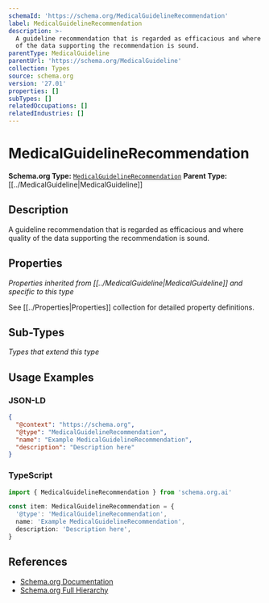 ```yaml
---
schemaId: 'https://schema.org/MedicalGuidelineRecommendation'
label: MedicalGuidelineRecommendation
description: >-
  A guideline recommendation that is regarded as efficacious and where quality
  of the data supporting the recommendation is sound.
parentType: MedicalGuideline
parentUrl: 'https://schema.org/MedicalGuideline'
collection: Types
source: schema.org
version: '27.01'
properties: []
subTypes: []
relatedOccupations: []
relatedIndustries: []
---
```

# MedicalGuidelineRecommendation

**Schema.org Type:** [`MedicalGuidelineRecommendation`](https://schema.org/MedicalGuidelineRecommendation)
**Parent Type:** [[../MedicalGuideline|MedicalGuideline]]

## Description

A guideline recommendation that is regarded as efficacious and where quality of the data supporting the recommendation is sound.

## Properties

*Properties inherited from [[../MedicalGuideline|MedicalGuideline]] and specific to this type*

See [[../Properties|Properties]] collection for detailed property definitions.

## Sub-Types

*Types that extend this type*

## Usage Examples

### JSON-LD

```json
{
  "@context": "https://schema.org",
  "@type": "MedicalGuidelineRecommendation",
  "name": "Example MedicalGuidelineRecommendation",
  "description": "Description here"
}
```

### TypeScript

```typescript
import { MedicalGuidelineRecommendation } from 'schema.org.ai'

const item: MedicalGuidelineRecommendation = {
  '@type': 'MedicalGuidelineRecommendation',
  name: 'Example MedicalGuidelineRecommendation',
  description: 'Description here',
}
```

## References

- [Schema.org Documentation](https://schema.org/MedicalGuidelineRecommendation)
- [Schema.org Full Hierarchy](https://schema.org/docs/full.html)
